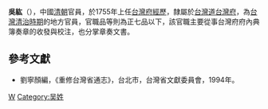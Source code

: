 '''吳紘'''（{{bd|？||？||}}），中國[[清朝|清朝]]官員，於1755年上任[[台灣府經歷|台灣府經歷]]，隸屬於[[台灣道|台灣道]][[台灣府|台灣府]]，為[[台灣清治時期|台灣清治時期]]的地方官員，官職品等則為正七品以下，該官職主要從事台灣府府內典簿奏章的收發與校注，也分掌章奏文書。

==參考文獻==
*劉寧顏編，《重修台灣省通志》，台北市，台灣省文獻委員會，1994年。
{{start box}}
{{s-before|[[沈鈺|沈鈺]]}}
{{s-title|[[台灣府經歷|台灣府經歷]]|1755年上任}}
{{s-after|[[裘建功|裘建功]]}}
{{end box}}
{{清朝人物小作品}}

[[Category:臺灣府經歷|W]]
[[Category:吴姓|Category:吴姓]]